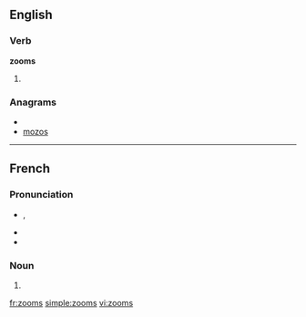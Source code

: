 ==English==

===Verb===
'''zooms'''

# {{third-person singular of|[[zoom]]}}

===Anagrams===
* {{alphagram|moosz}}
* [[mozos#English|mozos]]

----

==French==

===Pronunciation===
* {{IPA|/zum/|lang=fr}}, {{X-SAMPA|/zum/|lang=fr}}
* {{homophones|zoom|lang=fr}}
* {{hyphenation|zooms|lang=fr}}

===Noun===
{{infl|fr|plural}} {{m|p}}

# {{plural of|[[zoom]]|lang=fr}}

[[fr:zooms]]
[[simple:zooms]]
[[vi:zooms]]